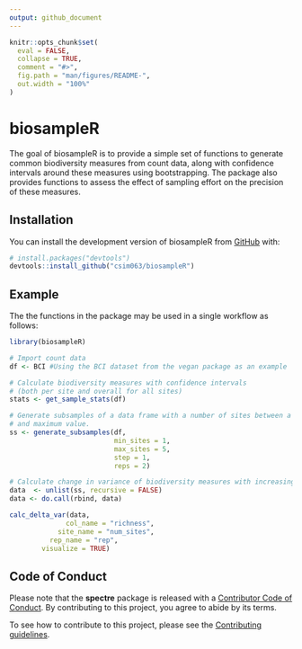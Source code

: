 ```yaml
---
output: github_document
---
```


<!-- README.md is generated from README.Rmd. Please edit that file -->

```r
knitr::opts_chunk$set(
  eval = FALSE,
  collapse = TRUE,
  comment = "#>",
  fig.path = "man/figures/README-",
  out.width = "100%"
)
```

# biosampleR

<!-- badges: start -->
<!-- badges: end -->

The goal of biosampleR is to provide a simple set of functions to generate common biodiversity
measures from count data, along with confidence intervals around these measures using bootstrapping.
The package also provides functions to assess the effect of sampling effort on the precision of 
these measures.

## Installation

You can install the development version of biosampleR from [GitHub](https://github.com/) with:

``` r
# install.packages("devtools")
devtools::install_github("csim063/biosampleR")
```

## Example

The the functions in the package may be used in a single workflow as follows:

```r
library(biosampleR)

# Import count data
df <- BCI #Using the BCI dataset from the vegan package as an example

# Calculate biodiversity measures with confidence intervals
# (both per site and overall for all sites)
stats <- get_sample_stats(df)

# Generate subsamples of a data frame with a number of sites between a minimum
# and maximum value.
ss <- generate_subsamples(df,
                          min_sites = 1,
                          max_sites = 5,
                          step = 1,
                          reps = 2)

# Calculate change in variance of biodiversity measures with increasing sampling effort
data  <- unlist(ss, recursive = FALSE)
data <- do.call(rbind, data)

calc_delta_var(data,
              col_name = "richness",
            site_name = "num_sites",
          rep_name = "rep",
        visualize = TRUE)
```

## Code of Conduct

Please note that the **spectre** package is released with a [Contributor
Code of Conduct](CODE_OF_CONDUCT.md). By contributing to this project,
you agree to abide by its terms.

To see how to contribute to this project, please see the [Contributing
guidelines](CONTRIBUTING.md).